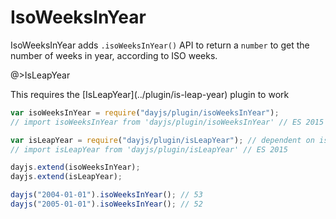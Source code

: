 
# IsoWeeksInYear

IsoWeeksInYear adds `.isoWeeksInYear()` API to return a `number` to get the number of weeks in year, according to ISO weeks.

@>IsLeapYear

<Callout>
  This requires the [IsLeapYear](../plugin/is-leap-year) plugin to work
</Callout>

```javascript
var isoWeeksInYear = require("dayjs/plugin/isoWeeksInYear");
// import isoWeeksInYear from 'dayjs/plugin/isoWeeksInYear' // ES 2015

var isLeapYear = require("dayjs/plugin/isLeapYear"); // dependent on isLeapYear plugin
// import isLeapYear from 'dayjs/plugin/isLeapYear' // ES 2015

dayjs.extend(isoWeeksInYear);
dayjs.extend(isLeapYear);

dayjs("2004-01-01").isoWeeksInYear(); // 53
dayjs("2005-01-01").isoWeeksInYear(); // 52
```
